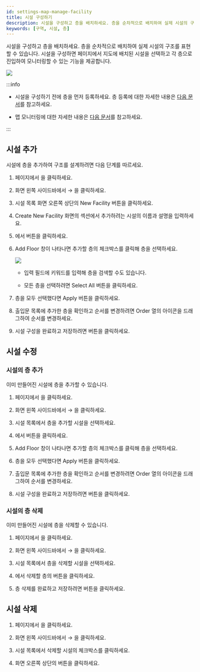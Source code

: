 ```yaml
---
id: settings-map-manage-facility
title: 시설 구성하기
description: 시설을 구성하고 층을 배치하세요. 층을 순차적으로 배치하여 실제 시설의 구조를 표현할 수 있습니다.
keywords: [구역, 시설, 층]
---
```


시설을 구성하고 층을 배치하세요. 층을 순차적으로 배치하여 실제 시설의 구조를 표현할 수 있습니다. 시설을 구성하면 <Cmd sid='shell.header.arena' /> 페이지에서 지도에 배치된 시설을 선택하고 각 층으로 진입하여 모니터링할 수 있는 기능을 제공합니다.

<Image src='/img/monitoring-map-select-floor.png' alone />

:::info

* 시설을 구성하기 전에 층을 먼저 등록하세요. 층 등록에 대한 자세한 내용은 [다음 문서](settings-map-manage-floor)를 참고하세요.

* 맵 모니터링에 대한 자세한 내용은 [다음 문서](monitoring-map)를 참고하세요.

:::

## 시설 추가

시설에 층을 추가하여 구조를 설계하려면 다음 단계를 따르세요.

1. <Cmd sid='shell.header.launcher' /> 페이지에서 <Cmd sid='shell.header.setting' />을 클릭하세요.

1. 화면 왼쪽 사이드바에서 <Cmd sid='setting.menu.map.root' /> → <Cmd sid='setting.menu.map.facility' />을 클릭하세요.

1. 시설 목록 화면 오른쪽 상단의 <Cmd>New Facility</Cmd> 버튼을 클릭하세요.

1. <Cmd>Create New Facility</Cmd> 화면의 <Cmd sid='setting.facility.information.section.title' /> 섹션에서 추가하려는 시설의 이름과 설명을 입력하세요.

1. <Cmd sid='setting.facility.configuration.section.title' />에서 <Cmd sid='common.add' /> 버튼을 클릭하세요.

1. <Cmd>Add Floor</Cmd> 창이 나타나면 추가할 층의 체크박스를 클릭해 층을 선택하세요.

    <Image src='/img/biostarx-settings-map-facility-add-floor.png' alone />

    * 입력 필드에 키워드를 입력해 층을 검색할 수도 있습니다.

    * 모든 층을 선택하려면 <Cmd>Select All</Cmd> 버튼을 클릭하세요.

1. 층을 모두 선택했다면 <Cmd>Apply</Cmd> 버튼을 클릭하세요.

1. 출입문 목록에 추가한 층을 확인하고 순서를 변경하려면 <Cmd>Order</Cmd> 열의 <IcDorder /> 아이콘을 드래그하여 순서를 변경하세요.

1. 시설 구성을 완료하고 저장하려면 <Cmd sid='common.apply' /> 버튼을 클릭하세요.


## 시설 수정

### 시설의 층 추가

이미 만들어진 시설에 층을 추가할 수 있습니다.

1. <Cmd sid='shell.header.launcher' /> 페이지에서 <Cmd sid='shell.header.setting' />을 클릭하세요.

1. 화면 왼쪽 사이드바에서 <Cmd sid='setting.menu.map.root' /> → <Cmd sid='setting.menu.map.facility' />을 클릭하세요.

1. 시설 목록에서 층을 추가할 시설을 선택하세요.

1. <Cmd sid='setting.facility.configuration.section.title' />에서 <Cmd sid='common.add' /> 버튼을 클릭하세요.

1. <Cmd>Add Floor</Cmd> 창이 나타나면 추가할 층의 체크박스를 클릭해 층을 선택하세요.

1. 층을 모두 선택했다면 <Cmd>Apply</Cmd> 버튼을 클릭하세요.

1. 출입문 목록에 추가한 층을 확인하고 순서를 변경하려면 <Cmd>Order</Cmd> 열의 <IcDorder /> 아이콘을 드래그하여 순서를 변경하세요.

1. 시설 구성을 완료하고 저장하려면 <Cmd sid='common.apply' /> 버튼을 클릭하세요.

### 시설의 층 삭제

이미 만들어진 시설에 층을 삭제할 수 있습니다.

1. <Cmd sid='shell.header.launcher' /> 페이지에서 <Cmd sid='shell.header.setting' />을 클릭하세요.

1. 화면 왼쪽 사이드바에서 <Cmd sid='setting.menu.map.root' /> → <Cmd sid='setting.menu.map.facility' />을 클릭하세요.

1. 시설 목록에서 층을 삭제할 시설을 선택하세요.

1. <Cmd sid='setting.facility.configuration.section.title' />에서 삭제할 층의 <IcTrash className='red' /> 버튼을 클릭하세요.

1. 층 삭제를 완료하고 저장하려면 <Cmd sid='common.apply' /> 버튼을 클릭하세요.


## 시설 삭제

1. <Cmd sid='shell.header.launcher' /> 페이지에서 <Cmd sid='shell.header.setting' />을 클릭하세요.

1. 화면 왼쪽 사이드바에서 <Cmd sid='setting.menu.map.root' /> → <Cmd sid='setting.menu.map.facility' />을 클릭하세요.

1. 시설 목록에서 삭제할 시설의 체크박스를 클릭하세요.

1. 화면 오른쪽 상단의 <Cmd sid='common.delete' /> 버튼을 클릭하세요.